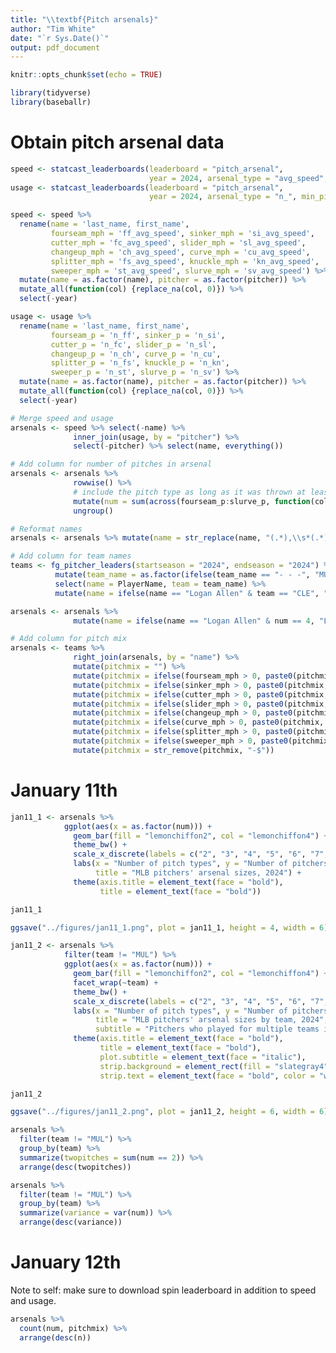 ```yaml
---
title: "\\textbf{Pitch arsenals}"
author: "Tim White"
date: "`r Sys.Date()`"
output: pdf_document
---
```


```r
knitr::opts_chunk$set(echo = TRUE)
```

```r
library(tidyverse)
library(baseballr)
```



# Obtain pitch arsenal data

```r
speed <- statcast_leaderboards(leaderboard = "pitch_arsenal",
                               year = 2024, arsenal_type = "avg_speed", min_pitches = 50)
usage <- statcast_leaderboards(leaderboard = "pitch_arsenal",
                               year = 2024, arsenal_type = "n_", min_pitches = 50)
```

```r
speed <- speed %>%
  rename(name = 'last_name, first_name',
         fourseam_mph = 'ff_avg_speed', sinker_mph = 'si_avg_speed',
         cutter_mph = 'fc_avg_speed', slider_mph = 'sl_avg_speed',
         changeup_mph = 'ch_avg_speed', curve_mph = 'cu_avg_speed',
         splitter_mph = 'fs_avg_speed', knuckle_mph = 'kn_avg_speed',
         sweeper_mph = 'st_avg_speed', slurve_mph = 'sv_avg_speed') %>%
  mutate(name = as.factor(name), pitcher = as.factor(pitcher)) %>%
  mutate_all(function(col) {replace_na(col, 0)}) %>%
  select(-year)
```

```r
usage <- usage %>%
  rename(name = 'last_name, first_name',
         fourseam_p = 'n_ff', sinker_p = 'n_si',
         cutter_p = 'n_fc', slider_p = 'n_sl',
         changeup_p = 'n_ch', curve_p = 'n_cu',
         splitter_p = 'n_fs', knuckle_p = 'n_kn',
         sweeper_p = 'n_st', slurve_p = 'n_sv') %>%
  mutate(name = as.factor(name), pitcher = as.factor(pitcher)) %>%
  mutate_all(function(col) {replace_na(col, 0)}) %>%
  select(-year)
```

```r
# Merge speed and usage
arsenals <- speed %>% select(-name) %>%
              inner_join(usage, by = "pitcher") %>%
              select(-pitcher) %>% select(name, everything())

# Add column for number of pitches in arsenal
arsenals <- arsenals %>%
              rowwise() %>%
              # include the pitch type as long as it was thrown at least 1% of the time
              mutate(num = sum(across(fourseam_p:slurve_p, function(col) {sum(col >= 1)}))) %>%
              ungroup()

# Reformat names
arsenals <- arsenals %>% mutate(name = str_replace(name, "(.*),\\s*(.*)", "\\2 \\1"))

# Add column for team names
teams <- fg_pitcher_leaders(startseason = "2024", endseason = "2024") %>%
          mutate(team_name = as.factor(ifelse(team_name == "- - -", "MUL", team_name))) %>%
          select(name = PlayerName, team = team_name) %>%
          mutate(name = ifelse(name == "Logan Allen" & team == "CLE", "Logan T. Allen", name))

arsenals <- arsenals %>%
              mutate(name = ifelse(name == "Logan Allen" & num == 4, "Logan T. Allen", name))

# Add column for pitch mix
arsenals <- teams %>%
              right_join(arsenals, by = "name") %>%
              mutate(pitchmix = "") %>%
              mutate(pitchmix = ifelse(fourseam_mph > 0, paste0(pitchmix, "fourseam-"), pitchmix)) %>%
              mutate(pitchmix = ifelse(sinker_mph > 0, paste0(pitchmix, "sinker-"), pitchmix)) %>%
              mutate(pitchmix = ifelse(cutter_mph > 0, paste0(pitchmix, "cutter-"), pitchmix)) %>%
              mutate(pitchmix = ifelse(slider_mph > 0, paste0(pitchmix, "slider-"), pitchmix)) %>%
              mutate(pitchmix = ifelse(changeup_mph > 0, paste0(pitchmix, "changeup-"), pitchmix)) %>%
              mutate(pitchmix = ifelse(curve_mph > 0, paste0(pitchmix, "curve-"), pitchmix)) %>%
              mutate(pitchmix = ifelse(splitter_mph > 0, paste0(pitchmix, "splitter-"), pitchmix)) %>%
              mutate(pitchmix = ifelse(sweeper_mph > 0, paste0(pitchmix, "sweeper-"), pitchmix)) %>%
              mutate(pitchmix = str_remove(pitchmix, "-$"))    
```



# January 11th

```r
jan11_1 <- arsenals %>%
            ggplot(aes(x = as.factor(num))) +
              geom_bar(fill = "lemonchiffon2", col = "lemonchiffon4") +
              theme_bw() +
              scale_x_discrete(labels = c("2", "3", "4", "5", "6", "7", "8", "9")) +
              labs(x = "Number of pitch types", y = "Number of pitchers",
                   title = "MLB pitchers' arsenal sizes, 2024") +
              theme(axis.title = element_text(face = "bold"),
                    title = element_text(face = "bold"))

jan11_1

ggsave("../figures/jan11_1.png", plot = jan11_1, height = 4, width = 6)
```

```r
jan11_2 <- arsenals %>%
            filter(team != "MUL") %>%
            ggplot(aes(x = as.factor(num))) +
              geom_bar(fill = "lemonchiffon2", col = "lemonchiffon4") +
              facet_wrap(~team) +
              theme_bw() +
              scale_x_discrete(labels = c("2", "3", "4", "5", "6", "7", "8", "9")) +
              labs(x = "Number of pitch types", y = "Number of pitchers",
                   title = "MLB pitchers' arsenal sizes by team, 2024",
                   subtitle = "Pitchers who played for multiple teams in 2024 are excluded") +
              theme(axis.title = element_text(face = "bold"),
                    title = element_text(face = "bold"),
                    plot.subtitle = element_text(face = "italic"),
                    strip.background = element_rect(fill = "slategray4", color = "gray10"),
                    strip.text = element_text(face = "bold", color = "white"))

jan11_2

ggsave("../figures/jan11_2.png", plot = jan11_2, height = 6, width = 6)
```

```r
arsenals %>%
  filter(team != "MUL") %>%
  group_by(team) %>%
  summarize(twopitches = sum(num == 2)) %>%
  arrange(desc(twopitches))

arsenals %>%
  filter(team != "MUL") %>%
  group_by(team) %>%
  summarize(variance = var(num)) %>%
  arrange(desc(variance))
```



\newpage

# January 12th

Note to self: make sure to download spin leaderboard in addition to speed and usage.

```r
arsenals %>%
  count(num, pitchmix) %>%
  arrange(desc(n))
```




